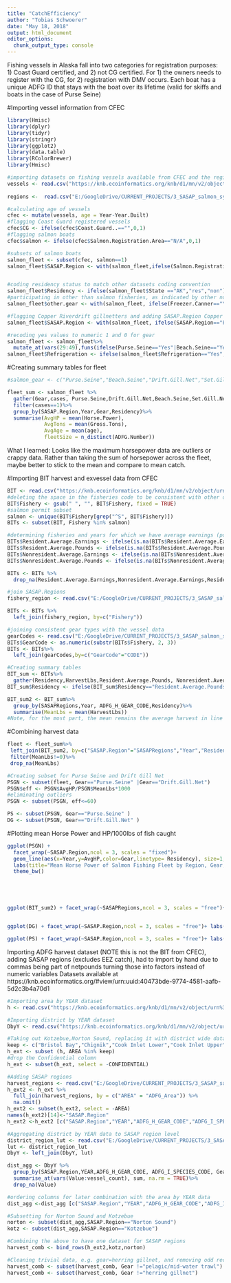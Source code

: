 ```yaml
---
title: "CatchEfficiency"
author: "Tobias Schwoerer"
date: "May 18, 2018"
output: html_document
editor_options: 
  chunk_output_type: console
---
```


Fishing vessels in Alaska fall into two categories for registration purposes: 1) Coast Guard certified, and 2) not CG certified. For 1) the owners needs to register with the CG, for 2) registration with DMV occurs. Each boat has a unique ADFG ID that stays with the boat over its lifetime (valid for skiffs and boats in the case of Purse Seine)

#Importing vessel information from CFEC
```r
library(Hmisc)
library(dplyr)
library(tidyr)
library(stringr)
library(ggplot2)
library(data.table)
library(RColorBrewer)
library(Hmisc)

#importing datasets on fishing vessels available from CFEC and the registered boats database from DMV 
vessels <- read.csv("https://knb.ecoinformatics.org/knb/d1/mn/v2/object/knb.92147.1",stringsAsFactors = FALSE)
 
regions <-  read.csv("E:/GoogleDrive/CURRENT_PROJECTS/3_SASAP_salmon_synthesis/Analysis_ref_files/index_table_051118.csv", stringsAsFactors=FALSE)

#calculating age of vessels
cfec <- mutate(vessels, age = Year-Year.Built)
#flagging Coast Guard registered vessels
cfec$CG <- ifelse(cfec$Coast.Guard..=="",0,1)
#flagging salmon boats
cfec$salmon <- ifelse(cfec$Salmon.Registration.Area=="N/A",0,1)

#subsets of salmon boats
salmon_fleet <- subset(cfec, salmon==1)
salmon_fleet$SASAP.Region <- with(salmon_fleet,ifelse(Salmon.Registration.Area=="Yakutat","Southeast",ifelse(Salmon.Registration.Area=="Peninsula/Aleutian Islands","Alaska Peninsula and Aleutian Islands", ifelse(Salmon.Registration.Area=="Lower Yukon","Yukon", Salmon.Registration.Area))))


#coding residency status to match other datasets coding convention
salmon_fleet$Residency <- ifelse(salmon_fleet$State =="AK","res","non")
#participating in other than salmon fisheries, as indicated by other non-salmon gear
salmon_fleet$other.gear <- with(salmon_fleet, ifelse(Freezer.Canner=="Yes"|Tender.Packer=="Yes"|Charter=="Yes"|Long.Line=="Yes"|Otter.Trawl=="Yes"|Pots=="Yes"|Beam.Trawl=="Yes"|Scallop.Dredge=="Yes"|Mechanical.Jig=="Yes"|Double.Otter.Trawl=="Yes"|Herring.Gill.Net=="Yes"|Pair.Trawl=="Yes"|Diving.Hand.Picking=="Yes",1,0))

#flagging Copper Riverdrift gillnetters and adding SASAP.Region Copper River
salmon_fleet$SASAP.Region <- with(salmon_fleet, ifelse(SASAP.Region=="Prince William Sound" & Drift.Gill.Net =="Yes","Copper River",SASAP.Region))

#recoding yes values to numeric 1 and 0 for gear
salmon_fleet <- salmon_fleet%>%
  mutate_at(vars(29:49),funs(ifelse(Purse.Seine=="Yes"|Beach.Seine=="Yes"|Drift.Gill.Net=="Yes"|Set.Gill.Net=="Yes"|Hand.Troll=="Yes"|Fish.Wheel=="Yes"|Power.Troll=="Yes",1,0)))
salmon_fleet$Refrigeration <- ifelse(salmon_fleet$Refrigeration=="Yes",1,0)
```


#Creating summary tables for fleet
```r
#salmon_gear <- c("Purse.Seine","Beach.Seine","Drift.Gill.Net","Set.Gill.Net","Hand.Troll","Fish.Wheel","Power.Troll")

fleet_sum <- salmon_fleet %>%
  gather(Gear,cases, Purse.Seine,Drift.Gill.Net,Beach.Seine,Set.Gill.Net,Hand.Troll,Fish.Wheel,Power.Troll)%>%
  filter(cases==1)%>%
  group_by(SASAP.Region,Year,Gear,Residency)%>%
  summarise(AvgHP = mean(Horse.Power),
            AvgTons = mean(Gross.Tons),
            AvgAge = mean(age),
            fleetSize = n_distinct(ADFG.Number))

```
What I learned:
Looks like the maximum horsepower data are outliers or crappy data. Rather than taking the sum of horsepower across the fleet, maybe better to stick to the mean and compare to mean catch.


#Importing BIT harvest and exvessel data from CFEC
```r
BIT <- read.csv("https://knb.ecoinformatics.org/knb/d1/mn/v2/object/urn%3Auuid%3Aaa308395-54f6-412c-9ca3-0112a1d67938", stringsAsFactors=FALSE)
#deleting the space in the fisheries code to be consistent with other datasets
BIT$Fishery <- gsub(" ", "", BIT$Fishery, fixed = TRUE)
#salmon permit subset
salmon <- unique(BIT$Fishery[grep("^S", BIT$Fishery)])
BITs <- subset(BIT, Fishery %in% salmon)

#determining fisheries and years for which we have average earnings (pounds), then fill that in for any missing and throw out remaining missing (19 records with fewer than 3 permits fished)
BITs$Resident.Average.Earnings <- ifelse(is.na(BITs$Resident.Average.Earnings), BITs$Average.Earnings,BITs$Resident.Average.Earnings)
BITs$Resident.Average.Pounds <- ifelse(is.na(BITs$Resident.Average.Pounds), BITs$Average.Pounds,BITs$Resident.Average.Pounds)
BITs$Nonresident.Average.Earnings <- ifelse(is.na(BITs$Nonresident.Average.Earnings), BITs$Average.Earnings,BITs$Nonresident.Average.Earnings)
BITs$Nonresident.Average.Pounds <- ifelse(is.na(BITs$Nonresident.Average.Pounds), BITs$Average.Pounds,BITs$Nonresident.Average.Pounds)

BITs <- BITs %>% 
  drop_na(Resident.Average.Earnings,Nonresident.Average.Earnings,Resident.Average.Pounds,Nonresident.Average.Pounds)

#join SASAP.Regions
fishery_region <- read.csv("E:/GoogleDrive/CURRENT_PROJECTS/3_SASAP_salmon_synthesis/Analysis_ref_files/fishery_codes_regions.csv", stringsAsFactors=FALSE)

BITs <- BITs %>%
  left_join(fishery_region, by=c("Fishery"))

#joining consistent gear types with the vessel data
gearCodes <- read.csv("E:/GoogleDrive/CURRENT_PROJECTS/3_SASAP_salmon_synthesis/Analysis_ref_files/gear_codes_vessels.csv",stringsAsFactors=F)
BITs$GearCode <- as.numeric(substr(BITs$Fishery, 2, 3))
BITs <- BITs%>%
  left_join(gearCodes,by=c("GearCode"="CODE"))

#Creating summary tables
BIT_sum <- BITs%>%
  gather(Residency,HarvestLbs,Resident.Average.Pounds, Nonresident.Average.Pounds)
BIT_sum$Residency <- ifelse(BIT_sum$Residency=="Resident.Average.Pounds","res","non")

BIT_sum2 <- BIT_sum%>%
  group_by(SASAPRegions,Year, ADFG_H_GEAR_CODE,Residency)%>%
  summarise(MeanLbs = mean(HarvestLbs))
#Note, for the most part, the mean remains the average harvest in line above
```

#Combining harvest data
```r
fleet <- fleet_sum%>%
 left_join(BIT_sum2, by=c("SASAP.Region"="SASAPRegions","Year","Residency","Gear"="ADFG_H_GEAR_CODE"))%>%
 filter(MeanLbs!=0)%>%
 drop_na(MeanLbs)

#Creating subset for Purse Seine and Drift Gill Net
PSGN <- subset(fleet, Gear=="Purse.Seine" |Gear=="Drift.Gill.Net")
PSGN$eff <- PSGN$AvgHP/PSGN$MeanLbs*1000 
#eliminating outliers
PSGN <- subset(PSGN, eff<=60)

PS <- subset(PSGN, Gear=="Purse.Seine" )
DG <- subset(PSGN, Gear=="Drift.Gill.Net" )
```

#Plotting mean Horse Power and HP/1000lbs of fish caught
```r

ggplot(PSGN) + 
  facet_wrap(~SASAP.Region,ncol = 3, scales = "fixed")+
  geom_line(aes(x=Year,y=AvgHP,color=Gear,linetype= Residency), size=1, show.legend=T, text = element_text(size=30)) + 
  labs(title="Mean Horse Power of Salmon Fishing Fleet by Region, Gear, and Owner Residence (1978-2016)",x="Year",y="mean HP") +
  theme_bw()





ggplot(BIT_sum2) + facet_wrap(~SASAPRegions,ncol = 3, scales = "free")+ labs(title="Average harvest (1975-2016)",x="Year",y="mean lbs") + geom_point(aes(x=Year,y=MeanLbs/1000,color=Residency),size=1) +  geom_smooth(aes(x=Year, y=MeanLbs/1000, color=Residency),span=1) + theme_bw() + opts(legend.position = "bottom")


ggplot(DG) + facet_wrap(~SASAP.Region,ncol = 3, scales = "free")+ labs(title="Drift Gillnet Horse Power per 1000lbs Caught by Region and Gear (1975-2016)",x="Year",y="mean HP/ mean catch in 1000's lbs") + geom_point(aes(x=Year,y=eff,color=Gear),size=1, show.legend=F,text = element_text(size=20)) +geom_smooth(aes(x=Year, y=eff, color=Gear),span=0.7,show.legend=F) +ylim(0,20)+ theme_bw(base_size = 15)

ggplot(PS) + facet_wrap(~SASAP.Region,ncol = 3, scales = "free")+ labs(title="Drift Gillnet Horse Power per 1000lbs Caught by Region and Gear (1975-2016)",x="Year",y="mean HP/ mean catch in 1000's lbs") + geom_point(aes(x=Year,y=eff,color=blues9),size=1, show.legend=F,text = element_text(size=20)) +geom_smooth(aes(x=Year, y=eff, color=blues9),span=0.7,show.legend=F) +ylim(0,20)+ theme_bw(base_size = 15)


```









Importing ADFG harvest dataset (NOTE this is not the BIT from CFEC), adding SASAP regions (excludes EEZ catch), had to import by hand due to commas being part of netpounds turning those into factors instead of numeric variables
Datasets available at https://knb.ecoinformatics.org/#view/urn:uuid:40473bde-9774-4581-aafb-5d2c3b4a70d1
```r
#Importing area by YEAR dataset
h <- read.csv("https://knb.ecoinformatics.org/knb/d1/mn/v2/object/urn%3Auuid%3A49a6d2fa-d47a-482c-8a28-d8a9623dc16e", stringsAsFactors = FALSE)

#Importing district by YEAR dataset
DbyY <- read.csv("https://knb.ecoinformatics.org/knb/d1/mn/v2/object/urn%3Auuid%3A6619074a-3037-41a6-8dbf-9bf2988cabec", stringsAsFactors = FALSE)

#Taking out Kotzebue,Norton Sound, replacing it with district wide data from the DbyY dataset. Note, the h dataset which is AreaByYEAR will contain data that may be confidential in the DistrictByYEAR dataset, so going with AreaByYEAR first is better. Also excluding EEZ harvest
keep <- c("Bristol Bay","Chignik","Cook Inlet Lower","Cook Inlet Upper","Juneau Hanies","Ketchikan Craig","Kodiak","Kuskokwim","North Peninsula","PWS Copper Bering Rivers","PWS Eastern District","PWS excluding CRBRED","Petersburg Wrangell","Sitka Pelican","South Peninsula","Yakutat","Yukon","Dutch Harbor","Adak Western Aleutians")
h_ext <- subset (h, AREA %in% keep)  
#drop the Confidential column
h_ext <- subset(h_ext, select = -CONFIDENTIAL)

#Adding SASAP regions
harvest_regions <- read.csv("E:/GoogleDrive/CURRENT_PROJECTS/3_SASAP_salmon_synthesis/Analysis_ref_files/harvest_regions.csv", stringsAsFactors=FALSE)
h_ext2 <- h_ext %>% 
  full_join(harvest_regions, by = c("AREA" = "ADFG_Area")) %>%
  na.omit()
h_ext2 <- subset(h_ext2, select = -AREA)
names(h_ext2)[14]<-"SASAP.Region"
h_ext2 <-h_ext2 [c("SASAP.Region","YEAR","ADFG_H_GEAR_CODE","ADFG_I_SPECIES_CODE","No_of_Fish","Value","NETPOUNDS","WholeLbs","people_count","processor_count","vessel_count","Gear","Species")]

#Aggregating district by YEAR data to SASAP region level
district_region_lut <- read.csv("E:/GoogleDrive/CURRENT_PROJECTS/3_SASAP_salmon_synthesis/Analysis_ref_files/district_region_lut.csv", stringsAsFactors=FALSE)
lut <- district_region_lut
DbyY <- left_join(DbyY, lut)

dist_agg <- DbyY %>% 
  group_by(SASAP.Region,YEAR,ADFG_H_GEAR_CODE, ADFG_I_SPECIES_CODE, Gear,Species) %>% 
  summarise_at(vars(Value:vessel_count), sum, na.rm = TRUE)%>%
  drop_na(Value)

#ordering columns for later combination with the area by YEAR data
dist_agg <-dist_agg [c("SASAP.Region","YEAR","ADFG_H_GEAR_CODE","ADFG_I_SPECIES_CODE","No_of_Fish","Value","NETPOUNDS","WholeLbs","people_count","processor_count","vessel_count","Gear","Species")]

#Subsetting for Norton Sound and Kotzebue
norton <- subset(dist_agg,SASAP.Region=="Norton Sound")
kotz <- subset(dist_agg,SASAP.Region=="Kotzebue")

#Combining the above to have one dataset for SASAP regions
harvest_comb <- bind_rows(h_ext2,kotz,norton)

#Cleaning trivial data, e.g. gear=herring gillnet, and removing odd records and gear types with very few and small records e.g. pelagic trawl
harvest_comb <- subset(harvest_comb, Gear !="pelagic/mid-water trawl")
harvest_comb <- subset(harvest_comb, Gear !="herring gillnet")
```


